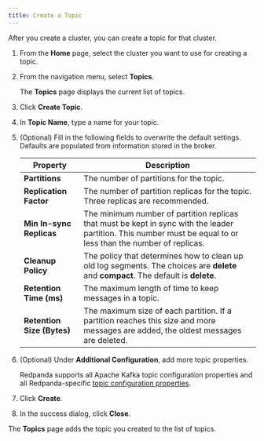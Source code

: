 ```yaml
---
title: Create a Topic
---
```


<head>
    <meta name="title" content="Create a Topic | Redpanda Docs"/>
    <meta name="description" content="Create a topic for your cluster."/>
</head>

After you create a cluster, you can create a topic for that cluster.

1. From the **Home** page, select the cluster you want to use for creating a topic.
2. From the navigation menu, select **Topics**.

    The **Topics** page displays the current list of topics.
3. Click **Create Topic**.
4. In **Topic Name**, type a name for your topic.
5. (Optional) Fill in the following fields to overwrite the default settings. Defaults are populated from information stored in the broker.

    | Property | Description |
    | ------ | --------- |
    | **Partitions** | The number of partitions for the topic. |
    | **Replication Factor** | The number of partition replicas for the topic. Three replicas are recommended. |
    | **Min In-sync Replicas** | The minimum number of partition replicas that must be kept in sync with the leader partition. This number must be equal to or less than the number of replicas. |
    | **Cleanup Policy** | The policy that determines how to clean up old log segments. The choices are **delete** and **compact**. The default is **delete**. |
    | **Retention Time (ms)** | The maximum length of time to keep messages in a topic. |
    | **Retention Size (Bytes)** | The maximum size of each partition. If a partition reaches this size and more messages are added, the oldest messages are deleted. |
6. (Optional) Under **Additional Configuration**, add more topic properties.

    Redpanda supports all Apache Kafka topic configuration properties and all Redpanda-specific [topic configuration properties](../../platform/reference/cluster-properties#topics-and-partitions).
7. Click **Create**.
8. In the success dialog, click **Close**.

The **Topics** page adds the topic you created to the list of topics.
